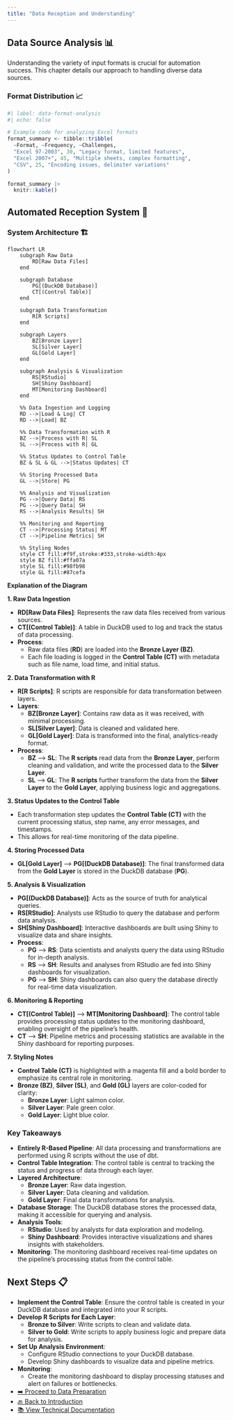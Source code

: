 ```yaml
---
title: "Data Reception and Understanding"
---
```


## Data Source Analysis 📊

Understanding the variety of input formats is crucial for automation success. This chapter details our approach to handling diverse data sources.

### Format Distribution 📈

```r
#| label: data-format-analysis
#| echo: false

# Example code for analyzing Excel formats
format_summary <- tibble::tribble(
  ~Format, ~Frequency, ~Challenges,
  "Excel 97-2003", 30, "Legacy format, limited features",
  "Excel 2007+", 45, "Multiple sheets, complex formatting",
  "CSV", 25, "Encoding issues, delimiter variations"
)

format_summary |> 
  knitr::kable()
```

## Automated Reception System 🤖

### System Architecture 🏗️

```mermaid
flowchart LR
    subgraph Raw Data
        RD[Raw Data Files]
    end

    subgraph Database
        PG[(DuckDB Database)]
        CT[(Control Table)]
    end

    subgraph Data Transformation
        R[R Scripts]
    end

    subgraph Layers
        BZ[Bronze Layer]
        SL[Silver Layer]
        GL[Gold Layer]
    end

    subgraph Analysis & Visualization
        RS[RStudio]
        SH[Shiny Dashboard]
        MT[Monitoring Dashboard]
    end

    %% Data Ingestion and Logging
    RD -->|Load & Log| CT
    RD -->|Load| BZ

    %% Data Transformation with R
    BZ -->|Process with R| SL
    SL -->|Process with R| GL

    %% Status Updates to Control Table
    BZ & SL & GL -->|Status Updates| CT

    %% Storing Processed Data
    GL -->|Store| PG

    %% Analysis and Visualization
    PG -->|Query Data| RS
    PG -->|Query Data| SH
    RS -->|Analysis Results| SH

    %% Monitoring and Reporting
    CT -->|Processing Status| MT
    CT -->|Pipeline Metrics| SH

    %% Styling Nodes
    style CT fill:#f9f,stroke:#333,stroke-width:4px
    style BZ fill:#ffa07a
    style SL fill:#98fb98
    style GL fill:#87cefa
```

**Explanation of the Diagram**

**1. Raw Data Ingestion**

- **RD[Raw Data Files]**: Represents the raw data files received from various sources.
- **CT[(Control Table)]**: A table in DuckDB used to log and track the status of data processing.
- **Process**:
  - Raw data files (**RD**) are loaded into the **Bronze Layer (BZ)**.
  - Each file loading is logged in the **Control Table (CT)** with metadata such as file name, load time, and initial status.

**2. Data Transformation with R**

- **R[R Scripts]**: R scripts are responsible for data transformation between layers.
- **Layers**:
  - **BZ[Bronze Layer]**: Contains raw data as it was received, with minimal processing.
  - **SL[Silver Layer]**: Data is cleaned and validated here.
  - **GL[Gold Layer]**: Data is transformed into the final, analytics-ready format.
- **Process**:
  - **BZ** --> **SL**: The **R scripts** read data from the **Bronze Layer**, perform cleaning and validation, and write the processed data to the **Silver Layer**.
  - **SL** --> **GL**: The **R scripts** further transform the data from the **Silver Layer** to the **Gold Layer**, applying business logic and aggregations.

**3. Status Updates to the Control Table**

- Each transformation step updates the **Control Table (CT)** with the current processing status, step name, any error messages, and timestamps.
- This allows for real-time monitoring of the data pipeline.

**4. Storing Processed Data**

- **GL[Gold Layer]** --> **PG[(DuckDB Database)]**: The final transformed data from the **Gold Layer** is stored in the DuckDB database (**PG**).

**5. Analysis & Visualization**

- **PG[(DuckDB Database)]**: Acts as the source of truth for analytical queries.
- **RS[RStudio]**: Analysts use RStudio to query the database and perform data analysis.
- **SH[Shiny Dashboard]**: Interactive dashboards are built using Shiny to visualize data and share insights.
- **Process**:
  - **PG** --> **RS**: Data scientists and analysts query the data using RStudio for in-depth analysis.
  - **RS** --> **SH**: Results and analyses from RStudio are fed into Shiny dashboards for visualization.
  - **PG** --> **SH**: Shiny dashboards can also query the database directly for real-time data visualization.

**6. Monitoring & Reporting**

- **CT[(Control Table)]** --> **MT[Monitoring Dashboard]**: The control table provides processing status updates to the monitoring dashboard, enabling oversight of the pipeline's health.
- **CT** --> **SH**: Pipeline metrics and processing statistics are available in the Shiny dashboard for reporting purposes.

**7. Styling Notes**

- **Control Table (CT)** is highlighted with a magenta fill and a bold border to emphasize its central role in monitoring.
- **Bronze (BZ)**, **Silver (SL)**, and **Gold (GL)** layers are color-coded for clarity:
  - **Bronze Layer**: Light salmon color.
  - **Silver Layer**: Pale green color.
  - **Gold Layer**: Light blue color.

### **Key Takeaways**

- **Entirely R-Based Pipeline**: All data processing and transformations are performed using R scripts without the use of dbt.
- **Control Table Integration**: The control table is central to tracking the status and progress of data through each layer.
- **Layered Architecture**:
  - **Bronze Layer**: Raw data ingestion.
  - **Silver Layer**: Data cleaning and validation.
  - **Gold Layer**: Final data transformations for analysis.
- **Database Storage**: The DuckDB database stores the processed data, making it accessible for querying and analysis.
- **Analysis Tools**:
  - **RStudio**: Used by analysts for data exploration and modeling.
  - **Shiny Dashboard**: Provides interactive visualizations and shares insights with stakeholders.
- **Monitoring**: The monitoring dashboard receives real-time updates on the pipeline's processing status from the control table.

## Next Steps 📋

- **Implement the Control Table**: Ensure the control table is created in your DuckDB database and integrated into your R scripts.
- **Develop R Scripts for Each Layer**:
  - **Bronze to Silver**: Write scripts to clean and validate data.
  - **Silver to Gold**: Write scripts to apply business logic and prepare data for analysis.
- **Set Up Analysis Environment**:
  - Configure RStudio connections to your DuckDB database.
  - Develop Shiny dashboards to visualize data and pipeline metrics.
- **Monitoring**:
  - Create the monitoring dashboard to display processing statuses and alert on failures or bottlenecks.


- [➡️ Proceed to Data Preparation](03-data-preparation.qmd)
- [🔙 Back to Introduction](01-introduction.qmd)
- [📚 View Technical Documentation](appendix-a.qmd)
